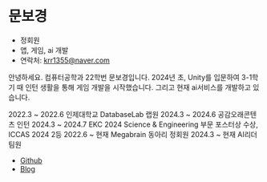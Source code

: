 # 문보경

- 정회원
- 앱, 게임, ai 개발
- 연락처: [krr1355@naver.com](mailto:krr1355@naver.com)

안녕하세요. 컴퓨터공학과 22학번 문보경입니다.
2024년 초, Unity를 입문하여 3-1학기 때 인턴 생활을 통해 게임 개발을 시작했습니다.
그리고 현재 ai서비스를 개발하고 있습니다.

2022.3 ~ 2022.6 인제대학교 DatabaseLab 랩원
2024.3 ~ 2024.6 공감오래콘텐츠 인턴
2024.3 ~ 2024.7 EKC 2024 Science & Engineering 부문 포스터상 수상, ICCAS 2024 2등
2022.6 ~ 현재 Megabrain 동아리 정회원
2024.3 ~ 현재 AI리더 팀원

- [Github](https://github.com/BokyungisaGod)
- [Blog](https://velog.io/@_am1024)

